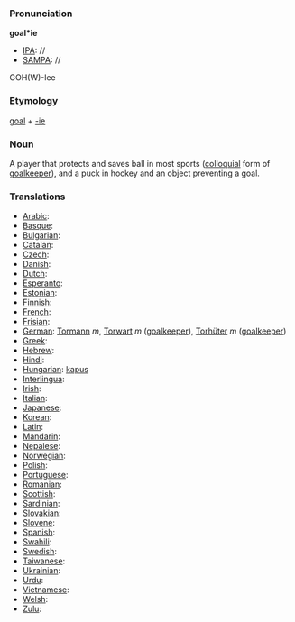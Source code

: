 ===Pronunciation===

'''goal*ie'''
*[[IPA]]: //
*[[SAMPA]]: //
GOH(W)-lee
===Etymology===

[[goal]] + [[-ie]]
=== Noun ===

A player that protects and saves ball in most sports ([[colloquial]] form of [[goalkeeper]]), and a puck in hockey and an object preventing a goal.
===Translations===

*[[Arabic]]:
*[[Basque]]:
*[[Bulgarian]]:
*[[Catalan]]:
*[[Czech]]:
*[[Danish]]:
*[[Dutch]]:
*[[Esperanto]]:
*[[Estonian]]:
*[[Finnish]]:
*[[French]]:
*[[Frisian]]:
*[[German]]: [[Tormann]] ''m'', [[Torwart]] ''m'' ([[goalkeeper]]), [[Torhüter]] ''m'' ([[goalkeeper]])
*[[Greek]]:
*[[Hebrew]]:
*[[Hindi]]:
*[[Hungarian]]: [[kapus]]
*[[Interlingua]]:
*[[Irish]]:
*[[Italian]]:
*[[Japanese]]:
*[[Korean]]:
*[[Latin]]:
*[[Mandarin]]:
*[[Nepalese]]:
*[[Norwegian]]:
*[[Polish]]:
*[[Portuguese]]:
*[[Romanian]]:
*[[Scottish]]:
*[[Sardinian]]:
*[[Slovakian]]:
*[[Slovene]]:
*[[Spanish]]:
*[[Swahili]]:
*[[Swedish]]:
*[[Taiwanese]]:
*[[Ukrainian]]:
*[[Urdu]]:
*[[Vietnamese]]:
*[[Welsh]]:
*[[Zulu]]: